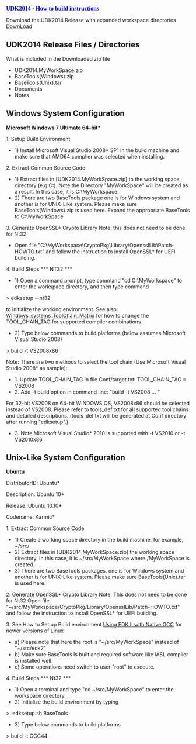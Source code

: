 {{UDK2014}}
<span style="font-size: 12.0pt; text-align: center; font-family: Verdana; color: blue; font-weight: bold; font-style: normal">
UDK2014 - How to build instructions </span>

Download the UDK2014 Release with expanded workspace directories [http://sourceforge.net/projects/edk2/files/UDK2014_Releases/UDK2014/UDK2014.Complete.MyWorkSpace.zip/download DownLoad]


== UDK2014 Release Files / Directories == 
What is included in the Downloaded zip file
* UDK2014.MyWorkSpace.zip
* BaseTools(Windows).zip
* BaseTools(Unix).tar
* Documents
* Notes

== Windows System Configuration ==
'''Microsoft Windows 7 Ultimate 64-bit*'''

1.  Setup Build Environment
*    1)  Install Microsoft Visual Studio 2008* SP1 in the build machine and make        sure that AMD64 complier was selected when installing.
2.  Extract Common Source Code
*    1) Extract files in [UDK2014.MyWorkSpace.zip]  to the working space directory (e.g C:). Note the         Directory "MyWorkSpace" will be created as a result. In this case, it is C:\MyWorkspace. 
*    2) There are two BaseTools package one is for Windows system and another is for UNIX-Like system.        Please make sure BaseTools(Windows).zip is used here. Expand the appropriate        BaseTools to C:\MyWorkSpace
3.  Generate OpenSSL* Crypto Library Note: this does not need to be done for Nt32
*        Open file "C:\MyWorkspace\CryptoPkg\Library\OpensslLib\Patch-HOWTO.txt" and follow the instruction to install OpenSSL* for UEFI building.
4.  Build Steps   *** NT32 ***
*    1)  Open a command prompt, type command "cd C:\MyWorkspace" to enter the         workspace directory, and then type command 
>        edksetup --nt32

to initialize the  working environment. See also: [[Windows_systems_ToolChain_Matrix]] for how to change the TOOL_CHAIN_TAG for supported compiler combinations.


*    2)  Type below commands to build platforms (below assumes Microsoft Visual Studio 2008)
>        build -t VS2008x86 

Note: There are two methods to select the tool chain (Use Microsoft Visual Studio 2008*
as sample):
* 1. Update TOOL_CHAIN_TAG in file Conf/target.txt: TOOL_CHAIN_TAG = VS2008
* 2. Add -t build option in command line: "build -t VS2008 ... "
For 32-bit VS2008 on 64-bit WINDOWS OS, VS2008x86 should be selected instead of VS2008.
Please refer to tools_def.txt for all supported tool chains and detailed descriptions.
(tools_def.txt will be generated at Conf directory after running "edksetup".)
* 3. Note Microsoft Visual Studio* 2010 is supported with -t VS2010 or -t VS2010x86

== Unix-Like System Configuration ==
'''Ubuntu'''

DistributorID: Ubuntu*

Description:   Ubuntu 10*

Release:       Ubuntu 10.10*

Codename:      Karmic*

1.  Extract Common Source Code
*    1)  Create a working space directory in the build machine, for example, ~/src/
*    2)  Extract files in [UDK2014.MyWorkSpace.zip] the working space directory.         In this case, it is ~/src/MyWorkSpace where /MyWorkSpace is created.
*    3)  There are two BaseTools packages, one is for Windows system and another is for         UNIX-Like system. Please make sure BaseTools(Unix).tar is used here.

2.  Generate OpenSSL* Crypto Library Note: This does not need to be done for Nt32       Open file "~/src/MyWorkspace/CryptoPkg/Library/OpensslLib/Patch-HOWTO.txt"       and follow the instruction to install OpenSSL* for UEFI building.

3. See How to Set up Build environment [[Using EDK II with Native GCC]] for newer versions of Linux
*        a) Please note that here the root is "~/src/MyWorkSpace" instead            of "~/src/edk2"
*        b) Make sure BaseTools is built and required software like iASL compiler           is installed well.
*        c) Some operations need switch to user "root" to execute.

4.  Build Steps  *** Nt32 ***
*    1)  Open a terminal and type "cd ~/src/MyWorkSpace" to enter the workspace         directory.
*    2)  Initialize the build environment by typing 

>. edksetup.sh BaseTools

*    3)  Type below commands to build platforms

>        build -t GCC44

<!-- [[Category:Documents]] -->